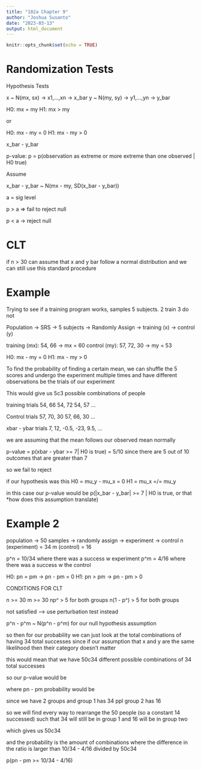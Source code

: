 ```yaml
---
title: "102a Chapter 9"
author: "Joshua Susanto"
date: "2023-03-13"
output: html_document
---
```


```r
knitr::opts_chunk$set(echo = TRUE)
```

# Randomization Tests

Hypothesis Tests

x ~ N(mx, sx)     -> x1,...,xn -> x_bar
y ~ N(my, sy)     -> y1,...,yn -> y_bar

H0:  mx = my
H1:  mx > my

or

H0: mx - my = 0
H1: mx - my > 0

x_bar - y_bar

p-value: p = p(observation as extreme or more extreme than one observed | H0 true)


Assume

x_bar - y_bar ~ N(mx - my, SD(x_bar - y_bar))

a = sig level

p > a => fail to reject null

p < a -> reject null

# CLT

if n > 30 can assume that x and y bar follow a normal distribution
and we can still use this standard procedure


# Example

Trying to see if a training program works, samples 5 subjects. 2 train 3 do not

Population -> SRS -> 5 subjects -> Randomly Assign -> training (x)
                                                   -> control (y)
                                                   
training (mx): 54, 66 -> mx = 60
control (my): 57, 72, 30 -> my = 53

H0: mx - my = 0
H1: mx - my > 0


To find the probability of finding a certain mean, we can shuffle the 5 scores and undergo the experiment multiple times and have different observations be the trials of our experiment

This would give us 5c3 possible combinations of people

training trials
54, 66
54, 72
54, 57
...

Control trials
57, 70, 30
57, 66, 30
...

xbar - ybar trials
7, 12, -0.5, -23, 9.5, ...

we are assuming that the mean follows our observed mean normally

p-value = p(xbar - ybar >= 7| H0 is true) = 5/10 since there are 5 out of 10 outcomes that are greater than 7

so we fail to reject

if our hypothesis was this
H0 = mu_y - mu_x = 0
H1 = mu_x =/= mu_y

in this case our p-value would be
p(|x_bar - y_bar| >= 7 | H0 is true, or that  *how does this assumption translate)

# Example 2

population -> 50 samples -> randomly assign -> experiment
                                            -> control
n (experiment) = 34
m (control) = 16

p^n = 10/34 where there was a success w experiment
p^m = 4/16 where there was a success w the control

H0: pn = pm -> pn - pm = 0
H1: pn > pm -> pn - pm > 0


CONDITIONS FOR CLT

n >= 30
m >= 30
np^ > 5 for both groups
n(1 - p^) > 5 for both groups

not satisfied --> use perturbation test instead



p^n - p^m ~ N(p^n - p^m) for our null hypothesis assumption

so then for our probability we can just look at the total combinations of having 34 total successes since if our assumption that x and y are the same likelihood then their category doesn't matter

this would mean that we have 50c34 different possible combinations of 34 total successes

so our p-value would be

where pn - pm probability would be

since we have 2 groups and
group 1 has 34 ppl
group 2 has 16

so we will find every way to rearrange the 50 people (so a constant 14 successed) such that 34 will still be in group 1 and 16 will be in group two

which gives us 50c34

and the probability is the amount of combinations where the difference in the ratio is larger than 10/34 - 4/16 divided by 50c34

p(pn - pm >= 10/34 - 4/16)






